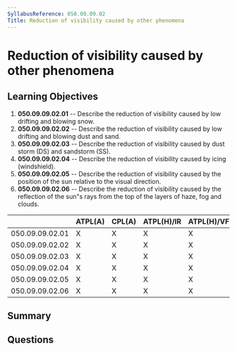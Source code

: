 ```yaml
---
SyllabusReference: 050.09.09.02
Title: Reduction of visibility caused by other phenomena
---
```


# Reduction of visibility caused by other phenomena

## Learning Objectives

1.  **050.09.09.02.01** -- Describe the reduction of visibility caused by low
    drifting and blowing snow.
2.  **050.09.09.02.02** -- Describe the reduction of visibility caused by low
    drifting and blowing dust and sand.
3.  **050.09.09.02.03** -- Describe the reduction of visibility caused by dust
    storm (DS) and sandstorm (SS).
4.  **050.09.09.02.04** -- Describe the reduction of visibility caused by icing
    (windshield).
5.  **050.09.09.02.05** -- Describe the reduction of visibility caused by the
    position of the sun relative to the visual direction.
6.  **050.09.09.02.06** -- Describe the reduction of visibility caused by the
    reflection of the sun"s rays from the top of the layers of haze, fog and
    clouds.

|                 | ATPL(A) | CPL(A) | ATPL(H)/IR | ATPL(H)/VFR | CPL(H) | IR | CBIR(A) |
| --------------- | ------- | ------ | ---------- | ----------- | ------ | -- | ------- |
| 050.09.09.02.01 | X       | X      | X          | X           | X      | X  | X       |
| 050.09.09.02.02 | X       | X      | X          | X           | X      |    |         |
| 050.09.09.02.03 | X       | X      | X          | X           | X      |    |         |
| 050.09.09.02.04 | X       | X      | X          | X           | X      | X  | X       |
| 050.09.09.02.05 | X       | X      | X          | X           | X      | X  | X       |
| 050.09.09.02.06 | X       | X      | X          | X           | X      | X  | X       |

## Summary

## Questions
